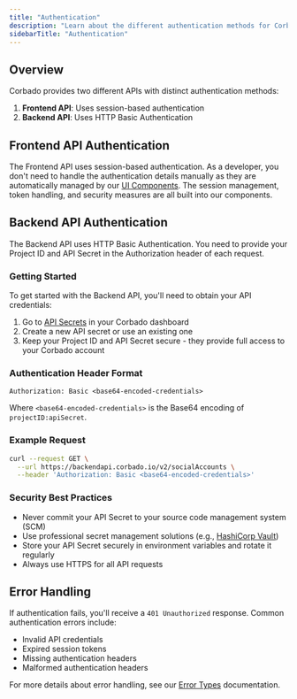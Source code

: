 ```yaml
---
title: "Authentication"
description: "Learn about the different authentication methods for Corbado's APIs"
sidebarTitle: "Authentication"
---
```


## Overview

Corbado provides two different APIs with distinct authentication methods:

1. **Frontend API**: Uses session-based authentication
2. **Backend API**: Uses HTTP Basic Authentication

## Frontend API Authentication

The Frontend API uses session-based authentication. As a developer, you don't need to handle the authentication details manually as they are automatically managed by our [UI Components](/corbado-complete/ui-components/overview). The session management, token handling, and security measures are all built into our components.

## Backend API Authentication

The Backend API uses HTTP Basic Authentication. You need to provide your Project ID and API Secret in the Authorization header of each request.

### Getting Started

To get started with the Backend API, you'll need to obtain your API credentials:

1. Go to [API Secrets](https://app.corbado.com/settings/api-secrets) in your Corbado dashboard
2. Create a new API secret or use an existing one
3. Keep your Project ID and API Secret secure - they provide full access to your Corbado account

### Authentication Header Format

```http
Authorization: Basic <base64-encoded-credentials>
```

Where `<base64-encoded-credentials>` is the Base64 encoding of `projectID:apiSecret`.

### Example Request

```bash
curl --request GET \
  --url https://backendapi.corbado.io/v2/socialAccounts \
  --header 'Authorization: Basic <base64-encoded-credentials>'
```

### Security Best Practices

- Never commit your API Secret to your source code management system (SCM)
- Use professional secret management solutions (e.g., [HashiCorp Vault](https://www.vaultproject.io/))
- Store your API Secret securely in environment variables and rotate it regularly
- Always use HTTPS for all API requests

## Error Handling

If authentication fails, you'll receive a `401 Unauthorized` response. Common authentication errors include:

- Invalid API credentials
- Expired session tokens
- Missing authentication headers
- Malformed authentication headers

For more details about error handling, see our [Error Types](/api-reference/error-types) documentation.